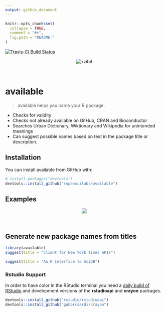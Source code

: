 ```yaml
---
output: github_document
---
```


<!-- README.md is generated from README.Rmd. Please edit that file -->

```r
knitr::opts_chunk$set(
  collapse = TRUE,
  comment = "#>",
  fig.path = "README-"
)
```

[![Travis-CI Build Status](https://travis-ci.org/ropenscilabs/available.svg?branch=master)](https://travis-ci.org/ropenscilabs/available)
<p align="center">
  <img src="http://i.imgur.com/1KZn3Z5.jpg" alt="xzibit">
</p>
\ 

# available

> available helps you name your R package.

- Checks for validity
- Checks not already available on GitHub, CRAN and Bioconductor
- Searches Urban Dictionary, Wiktionary and Wikipedia for unintended meanings
- Can suggest possible names based on text in the package title or description.

## Installation

You can install available from GitHub with:

```r
# install.packages("devtools")
devtools::install_github("ropenscilabs/available")
```

## Examples

<p align="center">
  <img src="http://i.imgur.com/tA1VdaH.png">
</p>
\ 

## Generate new package names from titles
```r
library(available)
suggest(title = "Client for New York Times APIs")

suggest(title = "An R Interface to SciDB")
```

### Rstudio Support
In order to have color in the RStudio terminal you need a [daily build of
RStudio](https://dailies.rstudio.com/) and development versions of the
**rstudioapi** and **crayon** packages.

```r
devtools::install_github("rstudio/rstudioapi")
devtools::install_github("gaborcsardi/crayon")
```
